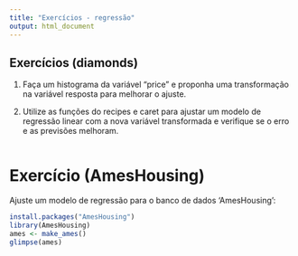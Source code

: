 ```yaml
---
title: "Exercícios - regressão"
output: html_document
---
```


## Exercícios (diamonds)

1. Faça um histograma da variável "price" e proponha uma transformação na variável resposta para melhorar o ajuste.

2. Utilize as funções do recipes e caret para ajustar um modelo de regressão linear com a nova variável transformada e verifique se o erro e as previsões melhoram.

```r

```


# Exercício (AmesHousing)

Ajuste um modelo de regressão para o banco de dados 'AmesHousing':

```r
install.packages("AmesHousing")
library(AmesHousing)
ames <- make_ames()
glimpse(ames)
```

